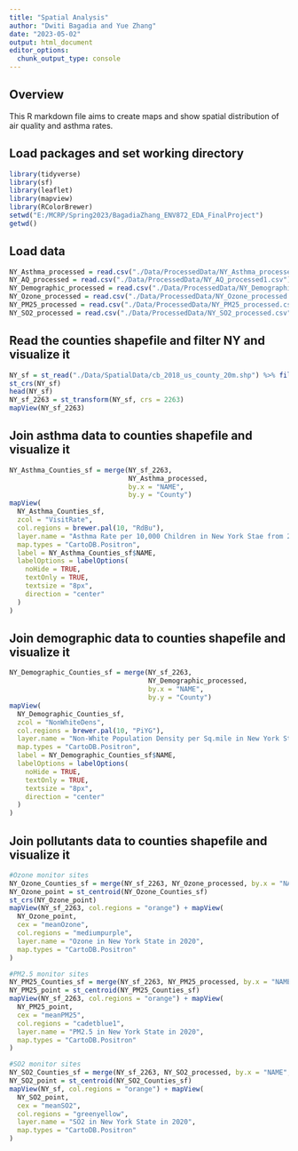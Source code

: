 ```yaml
---
title: "Spatial Analysis"
author: "Dwiti Bagadia and Yue Zhang"
date: "2023-05-02"
output: html_document
editor_options: 
  chunk_output_type: console
---
```


## Overview
This R markdown file aims to create maps and show spatial distribution of air quality and asthma rates.

## Load packages and set working directory
```r
library(tidyverse)
library(sf)
library(leaflet)
library(mapview)
library(RColorBrewer)
setwd("E:/MCRP/Spring2023/BagadiaZhang_ENV872_EDA_FinalProject")
getwd()

```

## Load data
```r
NY_Asthma_processed = read.csv("./Data/ProcessedData/NY_Asthma_processed1.csv")
NY_AQ_processed = read.csv("./Data/ProcessedData/NY_AQ_processed1.csv")
NY_Demographic_processed = read.csv("./Data/ProcessedData/NY_Demographic_processed1.csv")
NY_Ozone_processed = read.csv("./Data/ProcessedData/NY_Ozone_processed.csv")
NY_PM25_processed = read.csv("./Data/ProcessedData/NY_PM25_processed.csv")
NY_SO2_processed = read.csv("./Data/ProcessedData/NY_SO2_processed.csv")
```

## Read the counties shapefile and filter NY and visualize it 
```r
NY_sf = st_read("./Data/SpatialData/cb_2018_us_county_20m.shp") %>% filter(STATEFP == "36")
st_crs(NY_sf)
head(NY_sf)
NY_sf_2263 = st_transform(NY_sf, crs = 2263)
mapView(NY_sf_2263)

```

## Join asthma data to counties shapefile and visualize it 
```r
NY_Asthma_Counties_sf = merge(NY_sf_2263,
                              NY_Asthma_processed,
                              by.x = "NAME",
                              by.y = "County")
mapView(
  NY_Asthma_Counties_sf,
  zcol = "VisitRate",
  col.regions = brewer.pal(10, "RdBu"),
  layer.name = "Asthma Rate per 10,000 Children in New York Stae from 2018 to 2020",
  map.types = "CartoDB.Positron",
  label = NY_Asthma_Counties_sf$NAME,
  labelOptions = labelOptions(
    noHide = TRUE,
    textOnly = TRUE,
    textsize = "8px",
    direction = "center"
  )
)

```

## Join demographic data to counties shapefile and visualize it 
```r
NY_Demographic_Counties_sf = merge(NY_sf_2263,
                                   NY_Demographic_processed,
                                   by.x = "NAME",
                                   by.y = "County")
mapView(
  NY_Demographic_Counties_sf,
  zcol = "NonWhiteDens",
  col.regions = brewer.pal(10, "PiYG"),
  layer.name = "Non-White Population Density per Sq.mile in New York State from 2016 to 2020",
  map.types = "CartoDB.Positron",
  label = NY_Demographic_Counties_sf$NAME,
  labelOptions = labelOptions(
    noHide = TRUE,
    textOnly = TRUE,
    textsize = "8px",
    direction = "center"
  )
) 

```

## Join pollutants data to counties shapefile and visualize it 
```r
#Ozone monitor sites
NY_Ozone_Counties_sf = merge(NY_sf_2263, NY_Ozone_processed, by.x = "NAME", by.y = "County")
NY_Ozone_point = st_centroid(NY_Ozone_Counties_sf)
st_crs(NY_Ozone_point)
mapView(NY_sf_2263, col.regions = "orange") + mapView(
  NY_Ozone_point,
  cex = "meanOzone",
  col.regions = "mediumpurple",
  layer.name = "Ozone in New York State in 2020",
  map.types = "CartoDB.Positron"
)

#PM2.5 monitor sites
NY_PM25_Counties_sf = merge(NY_sf_2263, NY_PM25_processed, by.x = "NAME", by.y = "County")
NY_PM25_point = st_centroid(NY_PM25_Counties_sf)
mapView(NY_sf_2263, col.regions = "orange") + mapView(
  NY_PM25_point,
  cex = "meanPM25",
  col.regions = "cadetblue1",
  layer.name = "PM2.5 in New York State in 2020",
  map.types = "CartoDB.Positron"
)

#SO2 monitor sites
NY_SO2_Counties_sf = merge(NY_sf_2263, NY_SO2_processed, by.x = "NAME", by.y = "County")
NY_SO2_point = st_centroid(NY_SO2_Counties_sf)
mapView(NY_sf, col.regions = "orange") + mapView(
  NY_SO2_point,
  cex = "meanSO2",
  col.regions = "greenyellow",
  layer.name = "SO2 in New York State in 2020",
  map.types = "CartoDB.Positron"
)

```
